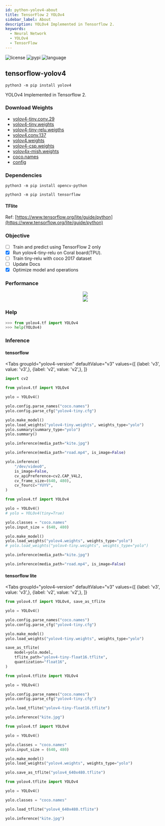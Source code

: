 ```yaml
---
id: python-yolov4-about
title: TensorFlow 2 YOLOv4
sidebar_label: About
description: YOLOv4 Implemented in Tensorflow 2.
keywords:
  - Neural Network
  - YOLOv4
  - TensorFlow
---
```



![license](https://img.shields.io/github/license/hhk7734/tensorflow-yolov4)
![pypi](https://img.shields.io/pypi/v/yolov4)
![language](https://img.shields.io/github/languages/top/hhk7734/tensorflow-yolov4)

## tensorflow-yolov4

```shell
python3 -m pip install yolov4
```

YOLOv4 Implemented in Tensorflow 2.

### Download Weights

- [yolov4-tiny.conv.29](https://drive.google.com/file/d/1WtOuGfUgNyNfALo5_VhQ1kb5QenRE0Gt/view?usp=sharing)
- [yolov4-tiny.weights](https://drive.google.com/file/d/1GJwGiR7rizY_19c_czuLN8p31BwkhWY5/view?usp=sharing)
- [yolov4-tiny-relu.weigths](https://drive.google.com/file/d/1K1Nh9j0K-Bj4w2qa_9cE0NrK9vz6BhOF/view?usp=sharing)
- [yolov4.conv.137](https://drive.google.com/file/d/1li1pUtqpXj_-ZXxA8wJq-nzW8h2HWsrP/view?usp=sharing)
- [yolov4.weights](https://drive.google.com/file/d/15P4cYyZ2Sd876HKAEWSmeRdFl_j-0upi/view?usp=sharing)
- [yolov4-csp.weights](https://drive.google.com/file/d/1EZYBwn68gFsM1Qy2VWjsmuVf2kb37BM8/view?usp=sharing)
- [yolov4x-mish.weights](https://drive.google.com/file/d/1T9Ncvu11ge1mpV8DGBAJGUMQyfNtrs3v/view?usp=sharing)
- [coco.names](https://github.com/hhk7734/tensorflow-yolov4/tree/master/test/dataset)
- [config](https://github.com/hhk7734/tensorflow-yolov4/tree/master/config)

### Dependencies

```shell
python3 -m pip install opencv-python
```

```shell
python3 -m pip install tensorflow
```

#### TFlite

Ref: [https://www.tensorflow.org/lite/guide/python](https://www.tensorflow.org/lite/guide/python)

### Objective

- [ ] Train and predict using TensorFlow 2 only
- [x] Run yolov4-tiny-relu on Coral board(TPU).
- [ ] Train tiny-relu with coco 2017 dataset
- [ ] Update Docs
- [x] Optimize model and operations

### Performance

<center>
	<img src={useBaseUrl('img/lang/python/libraries/yolov4/yolov4-performance.png')} />
</center>

<center>
	<img src={useBaseUrl('img/lang/python/libraries/yolov4/yolov4-performance-tiny.png')} />
</center>

### Help

```python
>>> from yolov4.tf import YOLOv4
>>> help(YOLOv4)
```

### Inference

#### tensorflow

<Tabs
    groupId="yolov4-version"
    defaultValue="v3"
    values={[
        {label: 'v3', value: 'v3',},
        {label: 'v2', value: 'v2',},
    ]}
>

<TabItem value="v3">

```python
import cv2

from yolov4.tf import YOLOv4

yolo = YOLOv4()

yolo.config.parse_names("coco.names")
yolo.config.parse_cfg("yolov4-tiny.cfg")

yolo.make_model()
yolo.load_weights("yolov4-tiny.weights", weights_type="yolo")
yolo.summary(summary_type="yolo")
yolo.summary()

yolo.inference(media_path="kite.jpg")

yolo.inference(media_path="road.mp4", is_image=False)

yolo.inference(
    "/dev/video0",
    is_image=False,
    cv_apiPreference=cv2.CAP_V4L2,
    cv_frame_size=(640, 480),
    cv_fourcc="YUYV",
)
```

</TabItem>

<TabItem value="v2">

```python
from yolov4.tf import YOLOv4

yolo = YOLOv4()
# yolo = YOLOv4(tiny=True)

yolo.classes = "coco.names"
yolo.input_size = (640, 480)

yolo.make_model()
yolo.load_weights("yolov4.weights", weights_type="yolo")
# yolo.load_weights("yolov4-tiny.weights", weights_type="yolo")

yolo.inference(media_path="kite.jpg")

yolo.inference(media_path="road.mp4", is_image=False)
```

</TabItem>

</Tabs>

#### tensorflow lite

<Tabs
    groupId="yolov4-version"
    defaultValue="v3"
    values={[
        {label: 'v3', value: 'v3',},
        {label: 'v2', value: 'v2',},
    ]}
>

<TabItem value="v3">

```python
from yolov4.tf import YOLOv4, save_as_tflite

yolo = YOLOv4()

yolo.config.parse_names("coco.names")
yolo.config.parse_cfg("yolov4-tiny.cfg")

yolo.make_model()
yolo.load_weights("yolov4-tiny.weights", weights_type="yolo")

save_as_tflite(
    model=yolo.model,
    tflite_path="yolov4-tiny-float16.tflite",
    quantization="float16",
)
```

```python
from yolov4.tflite import YOLOv4

yolo = YOLOv4()

yolo.config.parse_names("coco.names")
yolo.config.parse_cfg("yolov4-tiny.cfg")

yolo.load_tflite("yolov4-tiny-float16.tflite")

yolo.inference("kite.jpg")
```

</TabItem>

<TabItem value="v2">

```python
from yolov4.tf import YOLOv4

yolo = YOLOv4()

yolo.classes = "coco.names"
yolo.input_size = (640, 480)

yolo.make_model()
yolo.load_weights("yolov4.weights", weights_type="yolo")

yolo.save_as_tflite("yolov4_640x480.tflite")
```

```python
from yolov4.tflite import YOLOv4

yolo = YOLOv4()

yolo.classes = "coco.names"

yolo.load_tflite("yolov4_640x480.tflite")

yolo.inference("kite.jpg")
```

</TabItem>

</Tabs>
